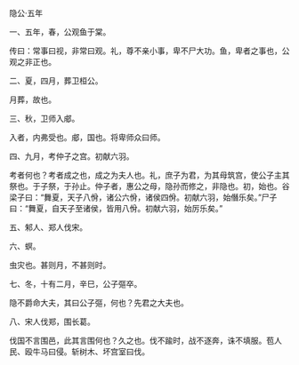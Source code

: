 

隐公·五年

一、五年，春，公观鱼于棠。

传曰：常事曰视，非常曰观。礼，尊不亲小事，卑不尸大功。鱼，卑者之事也，公观之非正也。

二、夏，四月，葬卫桓公。

月葬，故也。

三、秋，卫师入郕。

入者，内弗受也。郕，国也。将卑师众曰师。

四、九月，考仲子之宫。初献六羽。

考者何也？考者成之也，成之为夫人也。礼，庶子为君，为其母筑宫，使公子主其祭也。于子祭，于孙止。仲子者，惠公之母，隐孙而修之，非隐也。初，始也。谷梁子曰：“舞夏，天子八佾，诸公六佾，诸侯四佾。初献六羽，始僭乐矣。”尸子曰：“舞夏，自天子至诸侯，皆用八佾。初献六羽，始厉乐矣。”

五、邾人、郑人伐宋。

六、螟。

虫灾也。甚则月，不甚则时。

七、冬，十有二月，辛巳，公子彄卒。

隐不爵命大夫，其曰公子彄，何也？先君之大夫也。

八、宋人伐郑，围长葛。

伐国不言围邑，此其言围何也？久之也。伐不踰时，战不逐奔，诛不填服。苞人民、殴牛马曰侵。斩树木、坏宫室曰伐。

